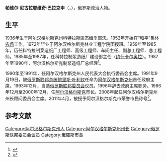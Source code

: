 {{Infobox officeholder
| 姓名     = 帕维尔·巴拉克申
| 原名     = Павел Балакшин
| 图像     = Pbalakshin2.jpg
| 性别     = 男
| 职务     = [[阿尔汉格尔斯克|阿尔汉格尔斯克]]市长
| 就任日期 = 1996年12月14日
| 卸任日期 = 2000年12月14日
| 职务1    = [[俄罗斯联邦委员会|俄罗斯联邦委员会]]议员
| 选民1    = 阿尔汉格尔斯克州
| 就任日期1= 1993年12月
| 卸任日期1= 1996年3月15日
| 职务2    = [[阿尔汉格尔斯克州|阿尔汉格尔斯克州]][[阿尔汉格尔斯克州州长|政府主席]]
| 就任日期2= 1991年9月19日
| 卸任日期2= 1996年2月21日
| 前任2    = 职位设立
| 继任2    = [[阿纳托利·安东诺维奇·叶夫列莫夫|阿纳托利·叶夫列莫夫]]
| 出生日期 = {{Bda|1936|7|10}}
| 出生地点 = [[苏联|苏联]][[阿尔汉格尔斯克州|阿尔汉格尔斯克州]][[科特拉斯區|科特拉斯區]]
| 逝世日期 = 
| 逝世地点 = 
| 国籍     = 俄罗斯
| 职业     = 政治人物
| 政党     = 我们的家园—俄罗斯
| 获奖     = {{{!}} style="background:transparent"
{{!}} {{四级祖国功勋勋章|1999}} 
{{!}}-
{{!}} {{十月革命勋章|1982}} {{!!}} {{劳动红旗勋章|1977}}{{!}}{{!}} {{纪念列宁诞辰一百周年奖章}}{{!}}{{!}}{{退休劳动者奖章}}
{{!}}-
{{!}}{{苏联国家奖}}
{{!}}}
}}

'''帕维尔·尼古拉耶维奇·巴拉克申'''（{{lang-ru|Павел Николаевич Балакшин}}，{{bd|1936年|7月10日|catIdx=Balakshin}}），俄罗斯政治人物。

== 生平 ==
1936年生于[[阿尔汉格尔斯克州|阿尔汉格尔斯克州]][[科特拉斯區|科特拉斯區]]杰缅季耶沃。1952年开始在“和平”[[集体农场|集体农场]]工作。1972年毕业于阿尔汉格尔斯克林业工程学院函授班。1959年至1985年，历任科特拉制浆造纸厂工程师、高级工程师、车间主任、副总工程师、总工程师。1985年至1987年，任科特拉制浆造纸厂建设部主任（[[约什卡尔奥拉|约什卡尔奥拉]]）。1987年至1990年，阿尔汉格尔斯克制浆造纸厂总经理<ref>{{cite web |title=Балакшин Павел Николаевич |url=https://narfu.ru/university/about/persons/zolotaya-kniga-vypusknika/281491/ |publisher=САФУ |accessdate=2020-10-04 |language=ru |archive-date=2020-10-09 |archive-url=https://web.archive.org/web/20201009111843/https://narfu.ru/university/about/persons/zolotaya-kniga-vypusknika/281491/ |dead-url=no }}</ref>。

1990年至1991年，任阿尔汉格尔斯克州人民代表大会执行委员会主席。1991年9月19日，被[[俄罗斯联邦总统|俄罗斯联邦总统]][[鲍里斯·叶利钦|鲍里斯·叶利钦]]任命为[[阿尔汉格尔斯克州|阿尔汉格尔斯克州]]首任政府主席。1993年12月，当选[[俄罗斯联邦委员会|俄罗斯联邦委员会]]议员。1996年辞去政府主席职务。1996年12月至2000年12月，任[[阿尔汉格尔斯克|阿尔汉格尔斯克]]市长。2008年起任阿尔汉格尔斯克州州长顾问委员会主席。2011年4月，被授予阿尔汉格尔斯克市荣誉市民称号<ref>{{cite web |title=80 лучших людей Архангельской области: Павел Балакшин |url=http://www.dvinainform.ru/society/2017/07/30/52063.html |publisher=Двина-Информ |language=ru |date=2017-07-30 |access-date=2020-10-04 |archive-date=2021-01-15 |archive-url=https://web.archive.org/web/20210115202516/http://dvinainform.ru/society/2017/07/30/52063.html |dead-url=no }}</ref>。

== 参考文献 ==
{{Reflist}}
{{Authority control}}
{{DEFAULTSORT:Balakshin, Pavel}}
[[Category:阿尔汉格尔斯克州人|Category:阿尔汉格尔斯克州人]]
[[Category:阿尔汉格尔斯克州州长|Category:阿尔汉格尔斯克州州长]]
[[Category:俄罗斯联邦委员会议员|Category:俄罗斯联邦委员会议员]]
[[Category:俄羅斯市長|Category:俄羅斯市長]]